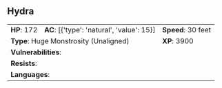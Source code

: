 ## Hydra {#monster-hydra}

```{=html}
<table class="table table-striped">
    <tbody>
        <tr>                    
            <td><b>HP</b>: 172</td>
            <td><b>AC</b>: [{'type': 'natural', 'value': 15}]</td>
            <td><b>Speed</b>: 30 feet</td>
        </tr>
        <tr>
            <td colspan="2"><b>Type</b>: Huge Monstrosity (Unaligned)</td>
            <td><b>XP</b>: 3900</td>
        </tr>
        <tr>
            <td colspan="3"><b>Vulnerabilities</b>: </td>
        </tr>
        <tr>
            <td colspan="3"><b>Resists</b>: </td>
        </tr>
        <tr>
            <td colspan="3"><b>Languages</b>: </td>
        </tr>
    </tbody>
</table>
```